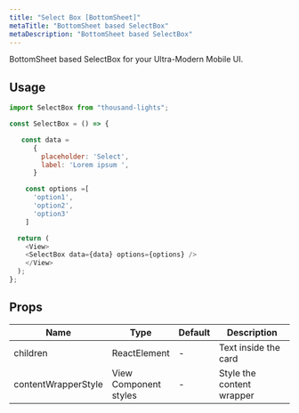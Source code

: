 ```yaml
---
title: "Select Box [BottomSheet]"
metaTitle: "BottomSheet based SelectBox"
metaDescription: "BottomSheet based SelectBox"
---
```


BottomSheet based SelectBox for your Ultra-Modern Mobile UI.

## Usage

```javascript
import SelectBox from "thousand-lights";

const SelectBox = () => {

   const data = 
      {
        placeholder: 'Select',
        label: 'Lorem ipsum ',  
      }

    const options =[
      'option1',
      'option2',
      'option3'
    ]

  return (
    <View>
    <SelectBox data={data} options={options} />
    </View>
  );
};

```

## Props

<table class="table table-bordered">
  <thead>
    <tr>
      <th>Name</th>
      <th>Type</th>
      <th>Default</th>
      <th width="50%">Description</th>
    </tr>
  </thead>
  <tbody>
    <tr>
      <td>children</td>
      <td>ReactElement</td>
      <td> - </td>
      <td>Text inside the card </td>
    </tr>
    <tr>
      <td>contentWrapperStyle</td>
      <td>View Component styles</td>
      <td> - </td>
      <td>Style the content wrapper</td>
    </tr>
  </tbody>
</table>
<br />

<!-- ## Live Editing example

```javascript react-live=true
<button className={"btn btn-default"}>Change my text</button>
``` -->
